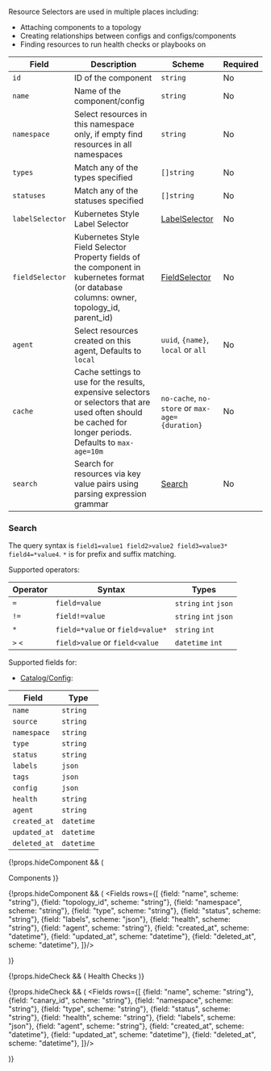 
Resource Selectors are used in multiple places including:

- Attaching components to a topology
- Creating relationships between configs and configs/components
- Finding resources to run health checks or playbooks on

| Field           | Description                                                                                                                                                | Scheme                                                                                              | Required |
| --------------- | ---------------------------------------------------------------------------------------------------------------------------------------------------------- | --------------------------------------------------------------------------------------------------- | -------- |
| `id`            | ID of the component                                                                                                                                        | `string`                                                                                            | No       |
| `name`          | Name of the component/config                                                                                                                               | `string`                                                                                            | No       |
| `namespace`     | Select resources in this namespace only, if empty find resources in all namespaces                                                                         | `string`                                                                                            | No       |
| `types`         | Match any of the types specified                                                                                                                           | `[]string`                                                                                          | No       |
| `statuses`      | Match any of the statuses specified                                                                                                                        | `[]string`                                                                                          | No       |
| `labelSelector` | Kubernetes Style Label Selector                                                                                                                            | [LabelSelector](https://kubernetes.io/docs/concepts/overview/working-with-objects/labels/)          | No       |
| `fieldSelector` | Kubernetes Style Field Selector Property fields of the component in kubernetes format (or database columns: owner, topology_id, parent_id)                 | [FieldSelector](https://kubernetes.io/docs/concepts/overview/working-with-objects/field-selectors/) | No       |
| `agent`         | Select resources created on this agent, Defaults to `local`                                                                                                | `uuid`, `{name}`, `local` or `all`                                                                  | No       |
| `cache`         | Cache settings to use for the results, expensive selectors or selectors that are used often should be cached for longer periods. Defaults to `max-age=10m` | `no-cache`, `no-store` or `max-age={duration}`                                                      | No       |
| `search`        | Search for resources via key value pairs using parsing expression grammar                                                                                  | [Search](#search)                                                                                   | No       |

### Search

The query syntax is `field1=value1 field2>value2 field3=value3* field4=*value4`. `*` is for prefix and suffix matching.

Supported operators:

| Operator | Syntax                           | Types                 |
| -------- | -------------------------------- | --------------------- |
| `=`      | `field=value`                    | `string` `int` `json` |
| `!=`     | `field!=value`                   | `string` `int` `json` |
| `*`      | `field=*value` or `field=value*` | `string` `int`        |
| `>` `<`  | `field>value` or `field<value`   | `datetime` `int`      |

Supported fields for:

- [Catalog/Config](/reference/config-db/config):

| Field        | Type       |
| ------------ | ---------- |
| `name`       | `string`   |
| `source`     | `string`   |
| `namespace`  | `string`   |
| `type`       | `string`   |
| `status`     | `string`   |
| `labels`     | `json`     |
| `tags`       | `json`     |
| `config`     | `json`     |
| `health`     | `string`   |
| `agent`      | `string`   |
| `created_at` | `datetime` |
| `updated_at` | `datetime` |
| `deleted_at` | `datetime` |

{!props.hideComponent && (
<Link to="/reference/topology/components">Components</Link>
)}

{!props.hideComponent && (
<Fields rows={[
  {field: "name", scheme: "string"},
  {field: "topology_id", scheme: "string"},
  {field: "namespace", scheme: "string"},
  {field: "type", scheme: "string"},
  {field: "status", scheme: "string"},
  {field: "labels", scheme: "json"},
  {field: "health", scheme: "string"},
  {field: "agent", scheme: "string"},
  {field: "created_at", scheme: "datetime"},
  {field: "updated_at", scheme: "datetime"},
  {field: "deleted_at", scheme: "datetime"},
]}/>

)}

{!props.hideCheck && (
<CommonLink to="/reference/canary-checker/check">Health Checks</CommonLink>
)}

{!props.hideCheck && (
<Fields rows={[
  {field: "name", scheme: "string"},
  {field: "canary_id", scheme: "string"},
  {field: "namespace", scheme: "string"},
  {field: "type", scheme: "string"},
  {field: "status", scheme: "string"},
  {field: "health", scheme: "string"},
  {field: "labels", scheme: "json"},
  {field: "agent", scheme: "string"},
  {field: "created_at", scheme: "datetime"},
  {field: "updated_at", scheme: "datetime"},
  {field: "deleted_at", scheme: "datetime"},
]}/>

)}
